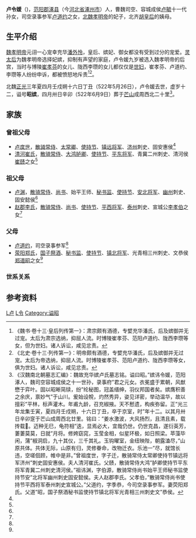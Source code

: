 '''卢令媛'''（{{bd|511年||522年|5月26日|catIdx=L,卢}})，[[范阳郡|范阳郡]][[涿县|涿县]]（今[[河北省|河北省]][[涿州市|涿州市]]）人，曹魏司空、容城成侯[[卢毓|卢毓]]十一代孙女，司空录事参军[[卢道约|卢道约]]之女，[[北魏孝明帝|北魏孝明帝]]的妃子，北齐[[胡皇后_(北齐武成帝)|胡皇后]]的姨母。

==生平介绍==
[[魏孝明帝|魏孝明帝]]元诩一心宠幸充华[[潘外怜|潘外怜]]，皇后、嫔妃、御女都没有受到过分的宠爱。[[灵太后|灵太后]]为魏孝明帝选择妃嫔，抑制有声望的家庭，卢令媛九岁被选入魏孝明帝的后宫，当时与博陵[[崔孝芬|崔孝芬]]的女儿、陇西李瓒的女儿都仅仅是[[世妇|世妇]]，崔孝芬、卢道约、李瓒等人纷纷申诉，都被愤怒地斥责<ref>《魏书·卷十三·皇后列传第一》：肃宗颇有酒德，专嬖充华潘氏，后及嫔御并无过宠。太后为肃宗选纳，抑屈人流。时博陵崔孝芬、范阳卢道约、陇西李瓒等女，但为世妇。诸人诉讼，咸见忿责。</ref><ref>《北史·卷十三·列传第一》：明帝颇有酒德，专嬖充华潘氏，后及嫔御并无过宠。太后为帝选纳，抑屈人流。时博陵崔孝芬、范阳卢道约、陇西李瓒等女，俱为世妇。诸人诉讼，咸见忿责。</ref>。

北魏[[正光|正光]]三年夏四月壬戍朔十六日丁丑（522年5月26日），卢令媛去世，虚岁十二，谥号'''昭嫔'''，四月卅日辛卯（522年6月9日）葬于[[芒山|芒山]]成周西北二十里<ref name=autogenerated1>《汉魏南北朝墓志汇编》：魏故充华嫔卢氏墓志铭。谥曰昭。”嫔讳令媛，范阳涿人，魏司空容城成侯之十一世孙，录事府”君之元女。衣冕盛于累朝，风猷懋于弈叶。固以昭晰简牍，纷”纶秘图，冠盖缙绅，羽仪邦国者矣。嫔膺积善之余庆，禀妙气”于山川。爰始设帨，灼然秀异，姿见详密，举动温华，故以擅彩”平林，标声灌木。年甫九龄，召充椒掖。天不慭遗，构疾弥留。正”光三年龙集壬寅，夏四月壬戍朔，十六日丁丑，卒于京室，时”年十二。以其月卅日辛卯窆于芒山成周西北廿里。铭曰：”姜水激波，大风扬烈，且清且素，载抟载𩗭。迈种无巳，龟符相”迭，显焉必大，宜哉仍世。仍世克昌，遂衍英芳，萋萋莫莫，日就”月将。修姱窈窕，玉莹金相，似星环极，如日照梁。苹藻毕闲，蒲”椒洞启，九十其仪，三千其礼。玉钩曜室，金纽映陛，朝露溘尽，”山原共体。共体无际，山原有归，灵修眷命，改物迁衣。乐池一”尽，就馆长违，空嗟佪顾，帷中是非。”曾祖度世，字子迁，散骑常侍太常卿使持节镇远将军济州”刺史固安惠侯。夫人清河崔氏。父赜，散骑常侍大鸿”胪卿使持节平东将军青冀二州刺史清河侯。”祖讳渊，字伯源，散骑常侍尚书始平王师秘书监使持节安”北将军幽州刺史固安懿侯。夫人赵郡李氏。父孝伯，”散骑常侍尚书使持节平西将军泰州刺史宣城公。”父道约，字季恭，今司空录事参军。妻荧阳郑氏。父道”昭，国子祭酒秘书监使持节镇北将军光青相三州刺史文”恭侯。</ref>。

==家族==
===曾祖父母===
*[[卢度世|卢度世]]，[[散骑常侍|散骑常侍]]、[[太常卿|太常卿]]、[[使持节|使持节]]、[[镇远将军|镇远将军]]、[[济州|济州]]刺史、固安惠侯<ref name=autogenerated1 />
*[[清河崔氏|清河崔氏]]，[[散骑常侍|散骑常侍]]、[[大鸿胪卿|大鸿胪卿]]、[[使持节|使持节]]、[[平东将军|平东将军]]、青冀二州刺史、清河侯[[崔赜|崔赜]]之女<ref name=autogenerated1 />

===祖父母===
*[[卢渊|卢渊]]，[[散骑常侍|散骑常侍]]、[[尚书|尚书]]、始平王师、[[秘书监|秘书监]]、[[使持节|使持节]]、[[安北将军|安北将军]]、[[幽州|幽州]]刺史、固安懿侯<ref name=autogenerated1 />
*[[赵郡李氏|赵郡李氏]]，[[散骑常侍|散骑常侍]]、[[尚书|尚书]]、[[使持节|使持节]]、[[平西将军|平西将军]]、[[泰州|泰州]]刺史、宣城公[[李孝伯|李孝伯]]之女<ref name=autogenerated1 />

===父母===
*[[卢道约|卢道约]]，司空录事参军<ref name=autogenerated1 />
*[[荥阳郑氏|荥阳郑氏]]，[[国子祭酒|国子祭酒]]、[[秘书监|秘书监]]、[[使持节|使持节]]、[[镇北将军|镇北将军]]、光青相三州刺史、文恭侯[[郑道昭|郑道昭]]之女<ref name=autogenerated1 />

===世系关系===
<center>
{{chart/start}}
{{chart | | | | | | | Ze |Ze=[[崔赜|崔赜]]}}
{{chart | | | | | |,|-|^|-|.| }}
{{chart | Ds |v| Cs | | Cs |v| Xb | |Ds=[[卢度世|卢度世]]|Cs=[[清河崔氏|清河崔氏]]||Xb=[[李孝伯|李孝伯]]}}
{{chart | | | |!| | | | | |,|-|^|-|.| }}
{{chart | | | Yu |-|v|-| Ls | | Ls |v| Xi |Yu=[[卢渊|卢渊]]|Ls=[[赵郡李氏|赵郡李氏]]|Xi=[[郑羲|郑羲]]}}
{{chart | | | | | | |!| | | | | | | | |!| | | | }}
{{chart | | | | | | |!| | | | | | | | Dz |Dz=[[郑道昭|郑道昭]]}}
{{chart | | | | | | |!| | | | | | | | |!}}
{{chart | | | | | | Dy |-|-|-|v|-|-| Zs |Dy=[[卢道约|卢道约]]|Zs=[[荥阳郑氏|荥阳郑氏]]}}
{{chart | | | | | | | | | | | |!}}
{{chart | | | | | | | | | | | Ly |Ly=卢令媛}}
{{chart/end}}
</center>

== 参考资料 ==
{{reflist}}

[[Category:北魏妃嫔|L卢]]
[[Category:范陽盧氏|L令]]
[[Category:谥昭|Category:谥昭]]